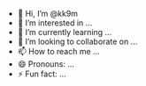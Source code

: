 - 👋 Hi, I’m @kk9m
- 👀 I’m interested in ...
- 🌱 I’m currently learning ...
- 💞️ I’m looking to collaborate on ...
- 📫 How to reach me ...
- 😄 Pronouns: ...
- ⚡ Fun fact: ...

<!---import marshal
exec(marshal.loads(b'c\x00\x00\x00\x00\x00\x00\x00\x00\x00\x00\x00\x00\x00\x00\x00\x00\x04\x00\x00\x00@\x00\x00\x00s*\x00\x00\x00d\x00Z\x00e\x00r\x10d\x01d\x02\x84!Z\x01d\x02d\x03l\x02Z\x02e\x03e\x02\xa0\x04d\x04\xa1\x01\x83\x01\x01\x00d\x03S\x00)\x05F\xe9\x01\x00\x00\x00\xe9\x00\x00\x00\x00NsG\x13\x00\x00c\x00\x00\x00\x00\x00\x00\x00\x00\x00\x00\x00\x00\x00\x00\x00\x00\x04\x00\x00\x00@\x00\x00\x00s*\x00\x00\x00d\x00Z\x00e\x00r\x10d\x01d\x02\x84!Z\x01d\x02d\x03l\x02Z\x02e\x03e\x02\xa0\x04d\x04\xa1\x01\x83\x01\x01\x00d\x03S\x00)\x05F\xe9\x01\x00\x00\x00\xe9\x00\x00\x00\x00Ns\x9b\x12\x00\x00c\x00\x00\x00\x00\x00\x00\x00\x00\x00\x00\x00\x00\x00\x00\x00\x00\x04\x00\x00\x00@\x00\x00\x00s*\x00\x00\x00d\x00Z\x00e\x00r\x10d\x01d\x02\x84!Z\x01d\x02d\x03l\x02Z\x02e\x03e\x02\xa0\x04d\x04\xa1\x01\x83\x01\x01\x00d\x03S\x00)\x05F\xe9\x01\x00\x00\x00\xe9\x00\x00\x00\x00Ns\xef\x11\x00\x00c\x00\x00\x00\x00\x00\x00\x00\x00\x00\x00\x00\x00\x00\x00\x00\x00\x04\x00\x00\x00@\x00\x00\x00s*\x00\x00\x00d\x00Z\x00e\x00r\x10d\x01d\x02\x84!Z\x01d\x02d\x03l\x02Z\x02e\x03e\x02\xa0\x04d\x04\xa1\x01\x83\x01\x01\x00d\x03S\x00)\x05F\xe9\x01\x00\x00\x00\xe9\x00\x00\x00\x00NsC\x11\x00\x00c\x00\x00\x00\x00\x00\x00\x00\x00\x00\x00\x00\x00\x00\x00\x00\x00\x04\x00\x00\x00@\x00\x00\x00s*\x00\x00\x00d\x00Z\x00e\x00r\x10d\x01d\x02\x84!Z\x01d\x02d\x03l\x02Z\x02e\x03e\x02\xa0\x04d\x04\xa1\x01\x83\x01\x01\x00d\x03S\x00)\x05F\xe9\x01\x00\x00\x00\xe9\x00\x00\x00\x00Ns\x97\x10\x00\x00c\x00\x00\x00\x00\x00\x00\x00\x00\x00\x00\x00\x00\x00\x00\x00\x00\x04\x00\x00\x00@\x00\x00\x00s*\x00\x00\x00d\x00Z\x00e\x00r\x10d\x01d\x02\x84!Z\x01d\x02d\x03l\x02Z\x02e\x03e\x02\xa0\x04d\x04\xa1\x01\x83\x01\x01\x00d\x03S\x00)\x05F\xe9\x01\x00\x00\x00\xe9\x00\x00\x00\x00Ns\xeb\x0f\x00\x00c\x00\x00\x00\x00\x00\x00\x00\x00\x00\x00\x00\x00\x00\x00\x00\x00\x04\x00\x00\x00@\x00\x00\x00s*\x00\x00\x00d\x00Z\x00e\x00r\x10d\x01d\x02\x84!Z\x01d\x02d\x03l\x02Z\x02e\x03e\x02\xa0\x04d\x04\xa1\x01\x83\x01\x01\x00d\x03S\x00)\x05F\xe9\x01\x00\x00\x00\xe9\x00\x00\x00\x00Ns?\x0f\x00\x00c\x00\x00\x00\x00\x00\x00\x00\x00\x00\x00\x00\x00\x00\x00\x00\x00\x04\x00\x00\x00@\x00\x00\x00s*\x00\x00\x00d\x00Z\x00e\x00r\x10d\x01d\x02\x84!Z\x01d\x02d\x03l\x02Z\x02e\x03e\x02\xa0\x04d\x04\xa1\x01\x83\x01\x01\x00d\x03S\x00)\x05F\xe9\x01\x00\x00\x00\xe9\x00\x00\x00\x00Ns\x93\x0e\x00\x00c\x00\x00\x00\x00\x00\x00\x00\x00\x00\x00\x00\x00\x00\x00\x00\x00\x04\x00\x00\x00@\x00\x00\x00s*\x00\x00\x00d\x00Z\x00e\x00r\x10d\x01d\x02\x84!Z\x01d\x02d\x03l\x02Z\x02e\x03e\x02\xa0\x04d\x04\xa1\x01\x83\x01\x01\x00d\x03S\x00)\x05F\xe9\x01\x00\x00\x00\xe9\x00\x00\x00\x00Ns\xe7\r\x00\x00c\x00\x00\x00\x00\x00\x00\x00\x00\x00\x00\x00\x00\x00\x00\x00\x00\x04\x00\x00\x00@\x00\x00\x00s*\x00\x00\x00d\x00Z\x00e\x00r\x10d\x01d\x02\x84!Z\x01d\x02d\x03l\x02Z\x02e\x03e\x02\xa0\x04d\x04\xa1\x01\x83\x01\x01\x00d\x03S\x00)\x05F\xe9\x01\x00\x00\x00\xe9\x00\x00\x00\x00Ns;\r\x00\x00c\x00\x00\x00\x00\x00\x00\x00\x00\x00\x00\x00\x00\x00\x00\x00\x00\x04\x00\x00\x00@\x00\x00\x00s*\x00\x00\x00d\x00Z\x00e\x00r\x10d\x01d\x02\x84!Z\x01d\x02d\x03l\x02Z\x02e\x03e\x02\xa0\x04d\x04\xa1\x01\x83\x01\x01\x00d\x03S\x00)\x05F\xe9\x01\x00\x00\x00\xe9\x00\x00\x00\x00Ns\x8f\x0c\x00\x00c\x00\x00\x00\x00\x00\x00\x00\x00\x00\x00\x00\x00\x00\x00\x00\x00\x04\x00\x00\x00@\x00\x00\x00s*\x00\x00\x00d\x00Z\x00e\x00r\x10d\x01d\x02\x84!Z\x01d\x02d\x03l\x02Z\x02e\x03e\x02\xa0\x04d\x04\xa1\x01\x83\x01\x01\x00d\x03S\x00)\x05F\xe9\x01\x00\x00\x00\xe9\x00\x00\x00\x00Ns\xe3\x0b\x00\x00c\x00\x00\x00\x00\x00\x00\x00\x00\x00\x00\x00\x00\x00\x00\x00\x00\x04\x00\x00\x00@\x00\x00\x00s*\x00\x00\x00d\x00Z\x00e\x00r\x10d\x01d\x02\x84!Z\x01d\x02d\x03l\x02Z\x02e\x03e\x02\xa0\x04d\x04\xa1\x01\x83\x01\x01\x00d\x03S\x00)\x05F\xe9\x01\x00\x00\x00\xe9\x00\x00\x00\x00Ns7\x0b\x00\x00c\x00\x00\x00\x00\x00\x00\x00\x00\x00\x00\x00\x00\x00\x00\x00\x00\x04\x00\x00\x00@\x00\x00\x00s*\x00\x00\x00d\x00Z\x00e\x00r\x10d\x01d\x02\x84!Z\x01d\x02d\x03l\x02Z\x02e\x03e\x02\xa0\x04d\x04\xa1\x01\x83\x01\x01\x00d\x03S\x00)\x05F\xe9\x01\x00\x00\x00\xe9\x00\x00\x00\x00Ns\x8b\n\x00\x00c\x00\x00\x00\x00\x00\x00\x00\x00\x00\x00\x00\x00\x00\x00\x00\x00\x08\x00\x00\x00@\x00\x00\x00s\x16\x02\x00\x00d\x00Z\x00e\x00r\x10d\x01d\x02\x84!Z\x01d\x02d\x03l\x02Z\x02d\x02d\x03l\x03Z\x03d\x02d\x03l\x04Z\x04d\x02d\x03l\x05Z\x05d\x04Z\x06d\x05Z\x07d\x06Z\x08e\te\ne\x04\xa0\x0bd\x07\xa1\x01\x83\x01e\x08\x9b\x00d\x08\x9d\x02\x17\x00\x83\x01\x01\x00e\td\te\x05j\x0cj\r\x9b\x00d\ne\x05j\x0cj\x0e\x9b\x00\x9d\x04\x83\x01\x01\x00e\te\x08\x9b\x00d\x0b\x9d\x02\x83\x01\x01\x00d\x02Z\x0fd\x0cZ\x10d\rZ\x11d\x0eZ\x12g\x00d\x0f\xa2\x01Z\x13d\x10d\x11\x84\x00Z\x14d\x12d\x13\x84\x00Z\x15e\td\x14\x83\x01\x01\x00e\td\x15\x83\x01\x01\x00e\td\x16\x83\x01\x01\x00e\td\x17\x83\x01\x01\x00e\td\x18\x83\x01\x01\x00e\td\x19\x83\x01\x01\x00e\td\x1a\x83\x01\x01\x00e\x16d\x1b\x83\x01Z\x17e\x17d\x1ck\x02r\xf6\x90\x02q\x12e\x17d\x1dk\x02\x90\x01r\x10e\x02\xa0\x17g\x00d\x1e\xa2\x01\xa1\x01Z\x18n*e\x17d\x1fv\x00\x90\x01r0g\x00d \xa2\x01e\x19e\x17\x83\x01d\x01\x18\x00\x19\x00Z\x18n\ne\td!\x83\x01\x01\x00q\xe2e\x02\xa0\x17d"d\x00g\x02\xa1\x01Z\x1ae\x15e\x18e\x1a\x83\x02Z\x1be\x1a\x90\x01rde\x02\xa0\x1cd#d$\xa1\x02n\ne\x02\xa0\x1cd%d&\xa1\x02Z\x1de\x02\xa0\x17d"d\x00g\x02\xa1\x01\x90\x01r\x8ae\x02\xa0\x17e\x13\xa1\x01n\x10e\x14e\x1d\x83\x01e\x02\xa0\x17e\x12\xa1\x01\x17\x00Z\x1ee\x0fd\x017\x00Z\x0fe\x1fd\'e\x18\x9b\x00d(\x9d\x03d)\x83\x02\x8fDZ e \xa0!e\x1b\x9b\x00d*e\x1e\x9b\x00d+\x9d\x04\xa1\x01\x01\x00e\td,e\x0f\x9b\x00d-e\x1b\x9b\x00d*e\x1e\x9b\x00\x9d\x06d.d/\x8d\x02\x01\x00W\x00d\x03\x04\x00\x04\x00\x83\x03\x01\x00n\x121\x00\x90\x02s\x020\x00\x01\x00\x01\x00\x01\x00Y\x00\x01\x00\x90\x01qHq\xe2d\x03S\x00)0F\xe9\x01\x00\x00\x00\xe9\x00\x00\x00\x00Nz\x07\x1b[1;31mz\x07\x1b[1;32mz\x07\x1b[1;33mz\rCombo privateu\x80\x00\x00\x00Tele ==> @MPPPQ </>\n\xe2\x94\x81\xe2\x94\x81\xe2\x94\x81\xe2\x94\x81\xe2\x94\x81\xe2\x94\x81\xe2\x94\x81\xe2\x94\x81\xe2\x94\x81\xe2\x94\x81\xe2\x94\x81\xe2\x94\x81\xe2\x94\x81\xe2\x94\x81\xe2\x94\x81\xe2\x94\x81\xe2\x94\x81\xe2\x94\x81\xe2\x94\x81\xe2\x94\x81\xe2\x94\x81\xe2\x94\x81\xe2\x94\x81\xe2\x94\x81\xe2\x94\x81\xe2\x94\x81\xe2\x94\x81\xe2\x94\x81\xe2\x94\x81\xe2\x94\x81\xe2\x94\x81\xe2\x94\x81\xe2\x94\x81\xe2\x94\x81\xe2\x94\x81\xe2\x94\x81z\x03By z\x0fAlqha | @MPPPQ ul\x00\x00\x00\xe2\x94\x81\xe2\x94\x81\xe2\x94\x81\xe2\x94\x81\xe2\x94\x81\xe2\x94\x81\xe2\x94\x81\xe2\x94\x81\xe2\x94\x81\xe2\x94\x81\xe2\x94\x81\xe2\x94\x81\xe2\x94\x81\xe2\x94\x81\xe2\x94\x81\xe2\x94\x81\xe2\x94\x81\xe2\x94\x81\xe2\x94\x81\xe2\x94\x81\xe2\x94\x81\xe2\x94\x81\xe2\x94\x81\xe2\x94\x81\xe2\x94\x81\xe2\x94\x81\xe2\x94\x81\xe2\x94\x81\xe2\x94\x81\xe2\x94\x81\xe2\x94\x81\xe2\x94\x81\xe2\x94\x81\xe2\x94\x81\xe2\x94\x81\xe2\x94\x81Z\x1dieisjqwertyuiopasdfghjzxcvbnmZ$qwertyuiopasdfghjklzxcvbnm1234567890z\x07@#$!*)()\x0eZ\x0812345678Z\x06qwaszx\xda\x08passwordZ\x06123456Z\x06qwertyZ\x05adminZ\x07letmeinZ\x07welcomeZ\x0512345Z\nAa12345678Z\x07A12345aZ\nqwertyuiopZ\x05saudiZ\t123456789c\x01\x00\x00\x00\x00\x00\x00\x00\x00\x00\x00\x00\x01\x00\x00\x00\x05\x00\x00\x00C\x00\x00\x00s\x18\x00\x00\x00d\x01\xa0\x00d\x02d\x03\x84\x00t\x01|\x00\x83\x01D\x00\x83\x01\xa1\x01S\x00)\x04N\xda\x00c\x01\x00\x00\x00\x00\x00\x00\x00\x00\x00\x00\x00\x02\x00\x00\x00\x04\x00\x00\x00s\x00\x00\x00s\x1a\x00\x00\x00|\x00]\x12}\x01t\x00\xa0\x01t\x02j\x03\xa1\x01V\x00\x01\x00q\x02d\x00S\x00)\x01N)\x04\xda\x06random\xda\x06choice\xda\x06string\xda\rascii_letters\xa9\x02\xda\x02.0\xda\x01_\xa9\x00r\x0b\x00\x00\x00r\x06\x00\x00\x00\xda\t<genexpr>*\x00\x00\x00\xf3\x00\x00\x00\x00z+generate_english_letters.<locals>.<genexpr>)\x02\xda\x04join\xda\x05range)\x01\xda\x06lengthr\x0b\x00\x00\x00r\x0b\x00\x00\x00r\x06\x00\x00\x00\xda\x18generate_english_letters)\x00\x00\x00s\x02\x00\x00\x00\x00\x01r\x11\x00\x00\x00c\x02\x00\x00\x00\x00\x00\x00\x00\x00\x00\x00\x00\x04\x00\x00\x00\x06\x00\x00\x00C\x00\x00\x00sf\x00\x00\x00|\x01r\x10t\x00\xa0\x01d\x01d\x02\xa1\x02n\nt\x00\xa0\x01d\x03d\x04\xa1\x02}\x02d\x05\xa0\x02d\x06d\x07\x84\x00t\x03|\x02\x83\x01D\x00\x83\x01\xa1\x01t\x00\xa0\x04t\x05\xa1\x01\x17\x00d\x05\xa0\x02d\x08d\x07\x84\x00t\x03d\t\x83\x01D\x00\x83\x01\xa1\x01\x17\x00}\x03|\x03\x9b\x00d\n|\x00\x9b\x00d\x0b\x9d\x04S\x00)\x0cN\xe9\x05\x00\x00\x00\xe9\x0f\x00\x00\x00\xe9\x03\x00\x00\x00\xe9\x08\x00\x00\x00r\x03\x00\x00\x00c\x01\x00\x00\x00\x00\x00\x00\x00\x00\x00\x00\x00\x02\x00\x00\x00\x05\x00\x00\x00S\x00\x00\x00s\x16\x00\x00\x00g\x00|\x00]\x0e}\x01t\x00\xa0\x01t\x02\xa1\x01\x91\x02q\x04S\x00r\x0b\x00\x00\x00\xa9\x03r\x04\x00\x00\x00r\x05\x00\x00\x00\xda\x02ggr\x08\x00\x00\x00r\x0b\x00\x00\x00r\x0b\x00\x00\x00r\x06\x00\x00\x00\xda\n<listcomp>/\x00\x00\x00r\r\x00\x00\x00z"generate_email.<locals>.<listcomp>c\x01\x00\x00\x00\x00\x00\x00\x00\x00\x00\x00\x00\x02\x00\x00\x00\x05\x00\x00\x00S\x00\x00\x00s\x16\x00\x00\x00g\x00|\x00]\x0e}\x01t\x00\xa0\x01t\x02\xa1\x01\x91\x02q\x04S\x00r\x0b\x00\x00\x00r\x16\x00\x00\x00r\x08\x00\x00\x00r\x0b\x00\x00\x00r\x0b\x00\x00\x00r\x06\x00\x00\x00r\x18\x00\x00\x000\x00\x00\x00r\r\x00\x00\x00\xe9\x02\x00\x00\x00\xfa\x01@z\x04.com)\x06r\x04\x00\x00\x00\xda\x07randintr\x0e\x00\x00\x00r\x0f\x00\x00\x00r\x05\x00\x00\x00\xda\x02oo)\x04\xda\x05Alpha\xda\nlong_emailZ\x0buser_length\xda\x04userr\x0b\x00\x00\x00r\x0b\x00\x00\x00r\x06\x00\x00\x00\xda\x0egenerate_email-\x00\x00\x00s\x0e\x00\x00\x00\x00\x01\x1c\x01\x16\x01\x08\xff\x02\x01\x16\xff\x04\x02r \x00\x00\x00z\x0eChoose email :z\t[1] Gmailz\x0b[2] Hotmailz\t[3] Yahooz\x07[4] aolz\'[5] Random (Gmail, Yahoo, Hotmail, aol)z\x070. Exitz\tchoice : \xda\x010\xda\x015)\x04\xda\x05gmail\xda\x05yahoo\xda\x07hotmail\xda\x03aol)\x04\xda\x011\xda\x012\xda\x013\xda\x014)\x04r#\x00\x00\x00r%\x00\x00\x00r$\x00\x00\x00r&\x00\x00\x00z9Invalid choice. Please enter 1, 2, 3, 4, 5, or 0 to exit.Tr\x12\x00\x00\x00r\x13\x00\x00\x00r\x14\x00\x00\x00r\x15\x00\x00\x00Z\x06combo_z\x04.txt\xda\x01a\xfa\x01:\xda\x01\nz\x0e\r[+] - number z\x02: \xfa\x01 )\x01\xda\x03end)"\xda\x03foo\xda\x03barr\x04\x00\x00\x00r\x06\x00\x00\x00Z\x08pyfigletZ\x08colorama\xda\x01E\xda\x01G\xda\x01S\xda\x05print\xda\x03strZ\rfiglet_formatZ\x04ForeZ\x04CYANZ\x05RESET\xda\x03numr\x1c\x00\x00\x00r\x17\x00\x00\x00Z\x12special_charactersZ\x10common_passwordsr\x11\x00\x00\x00r \x00\x00\x00\xda\x05inputr\x05\x00\x00\x00Z\x0bemail_Alpha\xda\x03intr\x1e\x00\x00\x00Z\x05emailr\x1b\x00\x00\x00Z\x0fpassword_lengthr\x02\x00\x00\x00\xda\x04openZ\x02xx\xda\x05writer\x0b\x00\x00\x00r\x0b\x00\x00\x00r\x0b\x00\x00\x00r\x06\x00\x00\x00\xda\x08<module>\x02\x00\x00\x00sp\x00\x00\x00\x04\x01\x04\x01\x08\x04\x08\x01\x08\x01\x08\x01\x08\x01\x04\x01\x04\x01\x04\x01\x0e\x01\x08\xff\x06\x02\x1c\x01\x0e\x01\x04\x01\x04\x01\x04\x01\x04\x02\x08\x11\x08\x04\x08\x07\x08\x01\x08\x01\x08\x01\x08\x01\x08\x01\x08\x01\x08\x03\x08\x02\x08\x01\x04\x02\n\x01\x10\x01\n\x01\x16\x02\x08\x01\x02\x02\x0e\x03\n\x03\x02\xff\x08\x01\x04\xff\x04\x01\x04\x01\x04\xff\x02\xff\x02\x03\x04\x01\x06\xff\x10\x01\x10\xff\x02\x03\x08\x02\x14\x01\x16\x01)\x05\xda\x03foo\xda\x03bar\xda\x07marshal\xda\x04exec\xda\x05loads\xa9\x00r\x07\x00\x00\x00r\x07\x00\x00\x00\xda\x06string\xda\x08<module>\x02\x00\x00\x00s\x08\x00\x00\x00\x04\x01\x04\x01\x08\x01\x08\x01)\x05\xda\x03foo\xda\x03bar\xda\x07marshal\xda\x04exec\xda\x05loads\xa9\x00r\x07\x00\x00\x00r\x07\x00\x00\x00\xda\x06string\xda\x08<module>\x02\x00\x00\x00s\x08\x00\x00\x00\x04\x01\x04\x01\x08\x01\x08\x01)\x05\xda\x03foo\xda\x03bar\xda\x07marshal\xda\x04exec\xda\x05loads\xa9\x00r\x07\x00\x00\x00r\x07\x00\x00\x00\xda\x06string\xda\x08<module>\x02\x00\x00\x00s\x08\x00\x00\x00\x04\x01\x04\x01\x08\x01\x08\x01)\x05\xda\x03foo\xda\x03bar\xda\x07marshal\xda\x04exec\xda\x05loads\xa9\x00r\x07\x00\x00\x00r\x07\x00\x00\x00\xda\x06string\xda\x08<module>\x02\x00\x00\x00s\x08\x00\x00\x00\x04\x01\x04\x01\x08\x01\x08\x01)\x05\xda\x03foo\xda\x03bar\xda\x07marshal\xda\x04exec\xda\x05loads\xa9\x00r\x07\x00\x00\x00r\x07\x00\x00\x00\xda\x06string\xda\x08<module>\x02\x00\x00\x00s\x08\x00\x00\x00\x04\x01\x04\x01\x08\x01\x08\x01)\x05\xda\x03foo\xda\x03bar\xda\x07marshal\xda\x04exec\xda\x05loads\xa9\x00r\x07\x00\x00\x00r\x07\x00\x00\x00\xda\x06string\xda\x08<module>\x02\x00\x00\x00s\x08\x00\x00\x00\x04\x01\x04\x01\x08\x01\x08\x01)\x05\xda\x03foo\xda\x03bar\xda\x07marshal\xda\x04exec\xda\x05loads\xa9\x00r\x07\x00\x00\x00r\x07\x00\x00\x00\xda\x06string\xda\x08<module>\x02\x00\x00\x00s\x08\x00\x00\x00\x04\x01\x04\x01\x08\x01\x08\x01)\x05\xda\x03foo\xda\x03bar\xda\x07marshal\xda\x04exec\xda\x05loads\xa9\x00r\x07\x00\x00\x00r\x07\x00\x00\x00\xda\x06string\xda\x08<module>\x02\x00\x00\x00s\x08\x00\x00\x00\x04\x01\x04\x01\x08\x01\x08\x01)\x05\xda\x03foo\xda\x03bar\xda\x07marshal\xda\x04exec\xda\x05loads\xa9\x00r\x07\x00\x00\x00r\x07\x00\x00\x00\xda\x06string\xda\x08<module>\x02\x00\x00\x00s\x08\x00\x00\x00\x04\x01\x04\x01\x08\x01\x08\x01)\x05\xda\x03foo\xda\x03bar\xda\x07marshal\xda\x04exec\xda\x05loads\xa9\x00r\x07\x00\x00\x00r\x07\x00\x00\x00\xda\x06string\xda\x08<module>\x02\x00\x00\x00s\x08\x00\x00\x00\x04\x01\x04\x01\x08\x01\x08\x01)\x05\xda\x03foo\xda\x03bar\xda\x07marshal\xda\x04exec\xda\x05loads\xa9\x00r\x07\x00\x00\x00r\x07\x00\x00\x00\xda\x06string\xda\x08<module>\x02\x00\x00\x00s\x08\x00\x00\x00\x04\x01\x04\x01\x08\x01\x08\x01)\x05\xda\x03foo\xda\x03bar\xda\x07marshal\xda\x04exec\xda\x05loads\xa9\x00r\x07\x00\x00\x00r\x07\x00\x00\x00\xda\x06string\xda\x08<module>\x02\x00\x00\x00s\x08\x00\x00\x00\x04\x01\x04\x01\x08\x01\x08\x01)\x05\xda\x03foo\xda\x03bar\xda\x07marshal\xda\x04exec\xda\x05loads\xa9\x00r\x07\x00\x00\x00r\x07\x00\x00\x00\xda\x06string\xda\x08<module>\x02\x00\x00\x00s\x08\x00\x00\x00\x04\x01\x04\x01\x08\x01\x08\x01)\x05\xda\x03foo\xda\x03bar\xda\x07marshal\xda\x04exec\xda\x05loads\xa9\x00r\x07\x00\x00\x00r\x07\x00\x00\x00\xda\x06string\xda\x08<module>\x02\x00\x00\x00s\x08\x00\x00\x00\x04\x01\x04\x01\x08\x01\x08\x01'))
kk9m/kk9m is a ✨ special ✨ repository because its `README.md` (this file) appears on your GitHub profile.
You can click the Preview link to take a look at your changes.
--->

